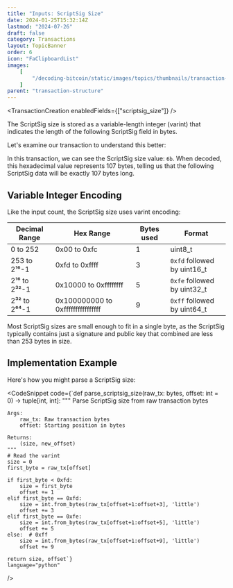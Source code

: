 ```yaml
---
title: "Inputs: ScriptSig Size"
date: 2024-01-25T15:32:14Z
lastmod: "2024-07-26"
draft: false
category: Transactions
layout: TopicBanner
order: 6
icon: "FaClipboardList"
images:
    [
        "/decoding-bitcoin/static/images/topics/thumbnails/transaction-module/fees-thumbnail-scriptsig-size.jpg"
    ]
parent: "transaction-structure"
---
```


<TransactionCreation enabledFields={["scriptsig_size"]} />

The ScriptSig size is stored as a variable-length integer (varint) that indicates the length of the following ScriptSig field in bytes.

Let's examine our transaction to understand this better:

<div className="dark:hidden w-full rounded-xl overflow-hidden">
    <SvgDisplay
        src="/decoding-bitcoin/static/images/topics/transactions/fees/fees_13_scriptsigsize.png"
        width="100%"
        height="auto"
    />
</div>
<div className="hidden dark:block w-full rounded-xl overflow-hidden">
    <SvgDisplay
        src="/decoding-bitcoin/static/images/topics/transactions/fees/fees_13_scriptsigsize.png"
        width="100%"
        height="auto"
    />
</div>

In this transaction, we can see the ScriptSig size value: `6b`. When decoded, this hexadecimal value represents 107 bytes, telling us that the following ScriptSig data will be exactly 107 bytes long.

## Variable Integer Encoding

Like the input count, the ScriptSig size uses varint encoding:

| Decimal Range | Hex Range                         | Bytes used | Format                      |
| ------------- | --------------------------------- | ---------- | --------------------------- |
| 0 to 252      | 0x00 to 0xfc                      | 1          | uint8_t                     |
| 253 to 2¹⁶-1  | 0xfd to 0xffff                    | 3          | `0xfd` followed by uint16_t |
| 2¹⁶ to 2³²-1  | 0x10000 to 0xffffffff             | 5          | `0xfe` followed by uint32_t |
| 2³² to 2⁶⁴-1  | 0x100000000 to 0xffffffffffffffff | 9          | `0xff` followed by uint64_t |

<ExpandableAlert title="Note" type="info">
    Most ScriptSig sizes are small enough to fit in a single byte, as the ScriptSig
    typically contains just a signature and public key that combined are less than 253 bytes in size.
</ExpandableAlert>

## Implementation Example

Here's how you might parse a ScriptSig size:

<CodeSnippet
    code={`def parse_scriptsig_size(raw_tx: bytes, offset: int = 0) -> tuple[int, int]:
    """
    Parse ScriptSig size from raw transaction bytes
    
    Args:
        raw_tx: Raw transaction bytes
        offset: Starting position in bytes
        
    Returns:
        (size, new_offset)
    """
    # Read the varint
    size = 0
    first_byte = raw_tx[offset]
    
    if first_byte < 0xfd:
        size = first_byte
        offset += 1
    elif first_byte == 0xfd:
        size = int.from_bytes(raw_tx[offset+1:offset+3], 'little')
        offset += 3
    elif first_byte == 0xfe:
        size = int.from_bytes(raw_tx[offset+1:offset+5], 'little')
        offset += 5
    else:  # 0xff
        size = int.from_bytes(raw_tx[offset+1:offset+9], 'little')
        offset += 9
        
    return size, offset`}
    language="python"
/>
